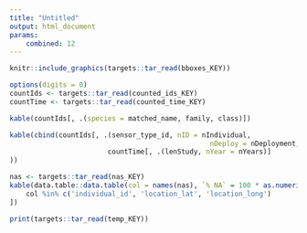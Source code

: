 ```yaml
---
title: "Untitled"
output: html_document
params:
	combined: 12
---
```


```r
knitr::include_graphics(targets::tar_read(bboxes_KEY))
```


```r
options(digits = 0)
countIds <- targets::tar_read(counted_ids_KEY)
countTime <- targets::tar_read(counted_time_KEY)

kable(countIds[, .(species = matched_name, family, class)])

kable(cbind(countIds[, .(sensor_type_id, nID = nIndividual, 
												 nDeploy = nDeployment, nTag, nRows)],
						countTime[, .(lenStudy, nYear = nYears)]
))
```

```r
nas <- targets::tar_read(nas_KEY)
kable(data.table::data.table(col = names(nas), `% NA` = 100 * as.numeric(nas))[
	col %in% c('individual_id', 'location_lat', 'location_long')
])
```



```r
print(targets::tar_read(temp_KEY))
```
